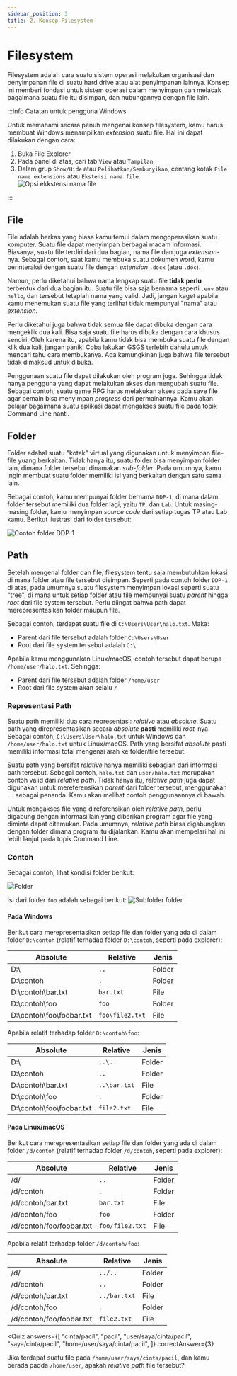 ```yaml
---
sidebar_position: 3
title: 2. Konsep Filesystem
---
```




<ArticleInfo writer="rorre" writerUrl="https://github.com/rorre" semester={0} />

# Filesystem

Filesystem adalah cara suatu sistem operasi melakukan organisasi dan penyimpanan file di suatu hard drive atau alat penyimpanan lainnya. Konsep ini memberi fondasi untuk sistem operasi dalam menyimpan dan melacak bagaimana suatu file itu disimpan, dan hubungannya dengan file lain.

:::info Catatan untuk pengguna Windows

Untuk memahami secara penuh mengenai konsep filesystem, kamu harus membuat Windows menampilkan _extension_ suatu file. Hal ini dapat dilakukan dengan cara:

1. Buka File Explorer
2. Pada panel di atas, cari tab `View` atau `Tampilan`.
3. Dalam grup `Show/Hide` atau `Pelihatkan/Sembunyikan`, centang kotak `File name extensions` atau `Ekstensi nama file`.  
   ![Opsi ekkstensi nama file](https://d.rorre.xyz/O8tnS9OQA/eEZJOt0vAG.png)

:::

## File

File adalah berkas yang biasa kamu temui dalam mengoperasikan suatu komputer. Suatu file dapat menyimpan berbagai macam informasi. Biasanya, suatu file terdiri dari dua bagian, nama file dan juga _extension_-nya. Sebagai contoh, saat kamu membuka suatu dokumen word, kamu berinteraksi dengan suatu file dengan _extension_ `.docx` (atau `.doc`).

Namun, perlu diketahui bahwa nama lengkap suatu file **tidak perlu** terbentuk dari dua bagian itu. Suatu file bisa saja bernama seperti `.env` atau `hello`, dan tersebut tetaplah nama yang valid. Jadi, jangan kaget apabila kamu menemukan suatu file yang terlihat tidak mempunyai "nama" atau _extension_.

Perlu diketahui juga bahwa tidak semua file dapat dibuka dengan cara mengeklik dua kali. Bisa saja suatu file harus dibuka dengan cara khusus sendiri. Oleh karena itu, apabila kamu tidak bisa membuka suatu file dengan klik dua kali, jangan panik! Coba lakukan GSGS terlebih dahulu untuk mencari tahu cara membukanya. Ada kemungkinan juga bahwa file tersebut tidak dimaksud untuk dibuka.

Penggunaan suatu file dapat dilakukan oleh program juga. Sehingga tidak hanya pengguna yang dapat melakukan akses dan mengubah suatu file. Sebagai contoh, suatu game RPG harus melakukan akses pada save file agar pemain bisa menyimpan _progress_ dari permainannya. Kamu akan belajar bagaimana suatu aplikasi dapat mengakses suatu file pada topik Command Line nanti.

## Folder

Folder adahal suatu "kotak" virtual yang digunakan untuk menyimpan file-file yuang berkaitan. Tidak hanya itu, suatu folder bisa menyimpan folder lain, dimana folder tersebut dinamakan _sub-folder_. Pada umumnya, kamu ingin membuat suatu folder memiliki isi yang berkaitan dengan satu sama lain.

Sebagai contoh, kamu mempunyai folder bernama `DDP-1`, di mana dalam folder tersebut memiliki dua folder lagi, yaitu `TP`, dan `Lab`. Untuk masing-masing folder, kamu menyimpan _source code_ dari setiap tugas TP atau Lab kamu. Berikut ilustrasi dari folder tersebut:

![Contoh folder DDP-1](./assets/samplefolder.png)

## Path

Setelah mengenal folder dan file, filesystem tentu saja membutuhkan lokasi di mana folder atau file tersebut disimpan. Seperti pada contoh folder `DDP-1` di atas, pada umumnya suatu filesystem menyimpan lokasi seperti suatu "tree", di mana untuk setiap folder atau file mempunyai suatu _parent_ hingga _root_ dari file system tersebut. Perlu diingat bahwa path dapat merepresentasikan folder maupun file.

Sebagai contoh, terdapat suatu file di `C:\Users\User\halo.txt`. Maka:

- Parent dari file tersebut adalah folder `C:\Users\User`
- Root dari file system tersebut adalah `C:\`

Apabila kamu menggunakan Linux/macOS, contoh tersebut dapat berupa `/home/user/halo.txt`. Sehingga:

- Parent dari file tersebut adalah folder `/home/user`
- Root dari file system akan selalu `/`

### Representasi Path

Suatu path memiliki dua cara representasi: _relative_ atau _absolute_. Suatu path yang direpresentasikan secara _absolute_ **pasti** memiliki _root_-nya. Sebagai contoh, `C:\Users\User\halo.txt` untuk Windows dan `/home/user/halo.txt` untuk Linux/macOS. Path yang bersifat _absolute_ pasti memiliki informasi total mengenai arah ke folder/file tersebut.

Suatu path yang bersifat _relative_ hanya memiliki sebagian dari informasi path tersebut. Sebagai contoh, `halo.txt` dan `user/halo.txt` merupakan contoh valid dari _relative path_. Tidak hanya itu, _relative path_ juga dapat digunakan untuk mereferensikan _parent_ dari folder tersebut, menggunakan `..` sebagai penanda. Kamu akan melihat contoh penggunaannya di bawah.

Untuk mengakses file yang direferensikan oleh _relative path_, perlu digabung dengan informasi lain yang diberikan program agar file yang diminta dapat ditemukan. Pada umumnya, _relative path_ biasa digabungkan dengan folder dimana program itu dijalankan. Kamu akan mempelari hal ini lebih lanjut pada topik Command Line.

### Contoh

Sebagai contoh, lihat kondisi folder berikut:

![Folder](./assets/explorer.png)

Isi dari folder `foo` adalah sebagai berikut:
![Subfolder folder](./assets/explorer2.png)

#### Pada Windows

Berikut cara merepresentasikan setiap file dan folder yang ada di dalam folder `D:\contoh` (relatif terhadap folder `D:\contoh`, seperti pada explorer):

| Absolute                 | Relative        | Jenis  |
| ------------------------ | --------------- | ------ |
| D:\                      | `..`            | Folder |
| D:\contoh                | `.`             | Folder |
| D:\contoh\bar.txt        | `bar.txt`       | File   |
| D:\contoh\foo            | `foo`           | Folder |
| D:\contoh\foo\foobar.txt | `foo\file2.txt` | File   |

Apabila relatif terhadap folder `D:\contoh\foo`:

| Absolute                 | Relative     | Jenis  |
| ------------------------ | ------------ | ------ |
| D:\                      | `..\..`      | Folder |
| D:\contoh                | `..`         | Folder |
| D:\contoh\bar.txt        | `..\bar.txt` | File   |
| D:\contoh\foo            | `.`          | Folder |
| D:\contoh\foo\foobar.txt | `file2.txt`  | File   |

#### Pada Linux/macOS

Berikut cara merepresentasikan setiap file dan folder yang ada di dalam folder `/d/contoh` (relatif terhadap folder `/d/contoh`, seperti pada explorer):

| Absolute                 | Relative        | Jenis  |
| ------------------------ | --------------- | ------ |
| /d/                      | `..`            | Folder |
| /d/contoh                | `.`             | Folder |
| /d/contoh/bar.txt        | `bar.txt`       | File   |
| /d/contoh/foo            | `foo`           | Folder |
| /d/contoh/foo/foobar.txt | `foo/file2.txt` | File   |

Apabila relatif terhadap folder `/d/contoh/foo`:

| Absolute                 | Relative     | Jenis  |
| ------------------------ | ------------ | ------ |
| /d/                      | `../..`      | Folder |
| /d/contoh                | `..`         | Folder |
| /d/contoh/bar.txt        | `../bar.txt` | File   |
| /d/contoh/foo            | `.`          | Folder |
| /d/contoh/foo/foobar.txt | `file2.txt`  | File   |

<Quiz
  answers={[
    "cinta/pacil",
    "pacil",
    "user/saya/cinta/pacil",
    "saya/cinta/pacil",
    "home/user/saya/cinta/pacil",
  ]}
  correctAnswer={3}
>
  Jika terdapat suatu file pada <code>/home/user/saya/cinta/pacil</code>, dan
  kamu berada padda <code>/home/user</code>, apakah <i>relative path</i> file
  tersebut?
</Quiz>
